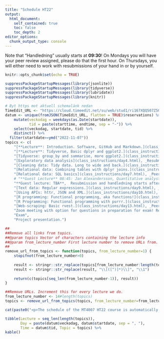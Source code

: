 ```yaml
---
title: "Schedule HT22"
output:
  html_document:
    self_contained: true
    toc: false
    toc_depth: 2
editor_options: 
  chunk_output_type: console
---
```


Note that "Handledning" usually starts at **09:30**! 
On Mondays you will have your peer review assigned, please do that the first hour. On Thursdays, you will either need to work with resubmissions of your hand in or by yourself.
```r
knitr::opts_chunk$set(echo = TRUE)
```

```r
suppressPackageStartupMessages(library(jsonlite))
suppressPackageStartupMessages(library(tidyverse))
suppressPackageStartupMessages(library(lubridate))
suppressPackageStartupMessages(library(knitr))

# Byt https mot aktuell schemalänk nedan
TimeEdit_URL <- "https://cloud.timeedit.net/su/web/stud1/ri167XQQ507Z50Qv57093gZ6y3Y7906Q5Y65Y1.json"
datum <- unique(fromJSON(TimeEdit_URL, flatten = TRUE)$reservations) %>% 
    mutate(veckodag = weekdays(as.Date(startdate)), 
           tid = paste(starttime, endtime, sep = "-")) %>% 
    select(veckodag, startdate, tid) %>% 
    distinct() %>%
  filter(startdate>=ymd("2022-11-07"))
topics <- c(
    "[**Lecture**: Introduction. Software, GitHub and Markdown.](class_instructions/day1.html) [[Slides](slides/slide1.html)],  _Handledning starts as soon as lecture is done._",
    "[**Lecture**: Tidyverse, Basic dplyr and ggplot2.](class_instructions/day2.html) [[Slides](slides/slide2.html)] [[Video](https://video.su.se/media/Dag%202%20-%20readr%2C%20dplyr%2C%20pipes%20%26%20ggplot/0_e7cf1v9a)], _Handledning starts as soon as lecture is done._",
    "[Tidyverse: group_by and summarise, more ggplot2.](class_instructions/day3.html), _Peer review 08:45-09:30, handledning 09:30-11:30_",
    "[Exploratory data analysis](class_instructions/day4.html), _Resubmissions 08:45-09:30, handledning 09:30-11:30_",
    "[Cleaning data: Tidy data. Long to wide and back.](class_instructions/day5.html), _Peer review 08:45-09:30, handledning 09:30-11:30_",
    "[Relational data: Combining tables with dplyr joins.](class_instructions/day6.html), _Resubmissions 08:45-09:30, handledning 09:30-11:30_",
    "[Relational data: SQL basics](class_instructions/day7.html), _Peer review 08:45-09:30, handledning 09:30-11:30_",
    # "**Guest Lecture** 08:45: Jan Alexandersson, Quantitative analyst, Abios, will do a lecture on principles of visualisation. [[Slides](slides/slide14.html)], _Resubmission and handledning starts after lecture. There are no lecture notes today!_",
    "**Guest lecture: TBA**,  Resubmission and handledning starts after lecture." ,
    "[Text data: Regular expressions.](class_instructions/day9.html), _Peer review 08:45-09:30, handledning 09:30-11:30_",
    "[Using APIs: httr, JSON and XML.](class_instructions/day10.html), _Resubmissions 08:45-09:30, handledning 09:30-11:30_",
    "[R programming: Functional programming, aka functions!](class_instructions/day11.html), _Peer review 08:45-09:30, handledning 09:30-11:30_",
    "[R Programming: Functional programming with purrr.](class_instructions/day12.html), _Resubmissions 08:45-09:30, handledning 09:30-11:30_",
    "[Web-scraping: Basic rvest.](class_instructions/day13.html), _Peer review 08:45-09:30, handledning 09:30-11:30_",
    "Zoom meeting with option for questions in preparation for exam! Resubmission of HW6 and project work.",
    "Exam",
    "Project presentation.")

##
##Remove all links from topics. 
##@param topics Vector of characters containing the lecture info
##@param from_lecture_number First lecture number to remove URLs from.
##
remove_url_from_topics <- function(topics, from_lecture_number=1) {
    stopifnot(from_lecture_number>0)
    
    result <- stringr::str_replace(topics[from_lecture_number:length(topics)], "\\([^)]*\\)", "")
    result <- stringr::str_replace(result, "\\[([^)]*)\\]", "\\1")
    
    return(c(topics[seq_len(from_lecture_number-1)], result))
}

##Remove URLs. Increment this for every lecture we do.
from_lecture_number <- 14#length(topics) 
topics <- remove_url_from_topics(topics, from_lecture_number=from_lecture_number)
```

```r
cat(paste0("<p>The schedule of the MT4007 HT22 course is automatically fetched from [TimeEdit](",stringr::str_replace(TimeEdit_URL,"\\.json",""),").<br><br></p>"))
```
```r
tibble(Lecture = seq_len(length(topics)), 
       Day = paste(datum$veckodag, datum$startdate, sep = ", "),
       Time = datum$tid, Topic = topics) %>%
kable()
```
